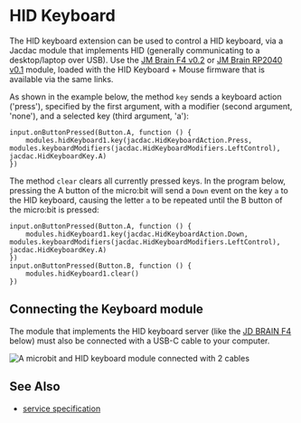 # HID Keyboard

The HID keyboard extension can be used to control a HID keyboard, via a Jacdac module
that implements HID (generally communicating to a desktop/laptop over USB). Use the
[JM Brain F4 v0.2](/devices/microsoft/research/jmbrainf441v02) or [JM Brain RP2040 v0.1](/devices/microsoft/research/jmbrainrp204059v01) module,
loaded with the HID Keyboard + Mouse firmware that is available via the same links.

As shown in the example below,
the method `key` sends a keyboard action ('press'), specified by the first argument,
with a modifier (second argument, 'none'), and a selected key (third argument, 'a'):

```blocks
input.onButtonPressed(Button.A, function () {
    modules.hidKeyboard1.key(jacdac.HidKeyboardAction.Press, modules.keyboardModifiers(jacdac.HidKeyboardModifiers.LeftControl), jacdac.HidKeyboardKey.A)
})
```

The method `clear` clears all currently pressed keys. In the program below, pressing the A button of the
micro:bit will send a `Down` event on the key `a` to the HID keyboard, causing the letter `a` to be repeated
until the B button of the micro:bit is pressed:

```blocks
input.onButtonPressed(Button.A, function () {
    modules.hidKeyboard1.key(jacdac.HidKeyboardAction.Down, modules.keyboardModifiers(jacdac.HidKeyboardModifiers.LeftControl), jacdac.HidKeyboardKey.A)
})
input.onButtonPressed(Button.B, function () {
    modules.hidKeyboard1.clear()
})
```

## Connecting the Keyboard module

The module that implements the HID keyboard server (like the [JD BRAIN F4](/devices/microsoft/research/jmbrainf441v02) below)
must also be connected with a USB-C cable to your computer.

![A microbit and HID keyboard module connected with 2 cables](./hidcables.jpg)

## See Also

-   [service specification](/services/hidkeyboard/)

